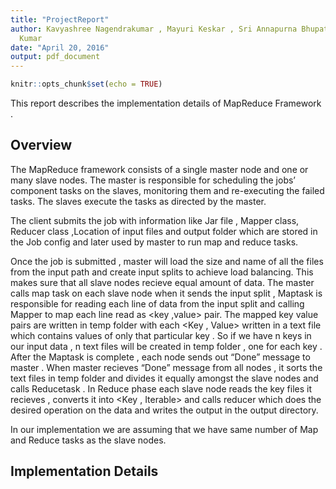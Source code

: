 ```yaml
---
title: "ProjectReport"
author: Kavyashree Nagendrakumar , Mayuri Keskar , Sri Annapurna Bhupatiraju , Kamlendra
  Kumar
date: "April 20, 2016"
output: pdf_document
---
```


```r
knitr::opts_chunk$set(echo = TRUE)
```

This report describes the implementation details of MapReduce Framework .

## Overview

The MapReduce framework consists of a single master node and one or many slave nodes. The master is responsible for scheduling the jobs' component tasks on the slaves, monitoring them and re-executing the failed tasks. The slaves execute the tasks as directed by the master.

The client submits the job with information like Jar file , Mapper class, Reducer class ,Location of input files and output folder which are stored in the Job config and later used by master to run map and reduce tasks.

Once the job is submitted , master will load the size and name of all the files from the input path and create input splits to achieve load balancing. This makes sure that all slave nodes recieve equal amount of data. The master calls map task on each slave node when it sends the input split , Maptask is responsible for reading each line of data from the input split and calling Mapper to map each line read as <key ,value> pair. The mapped key value pairs are written in temp folder with each <Key , Value> written in a text file which contains values of only that particular key . So if we have n keys in our input data , n text files will be created in temp folder , one for each key . After the Maptask is complete , each node sends out "Done" message to master . When master recieves "Done" message from all nodes , it sorts the text files in temp folder and divides it equally amongst the slave nodes and calls Reducetask . In Reduce phase each slave node reads the key files it recieves , converts it into <Key , Iterable<Values>> and calls reducer which does the desired operation on the data and writes the output in the output directory.

In our implementation we are assuming that we have same number of Map and Reduce tasks as the slave nodes.

## Implementation Details
